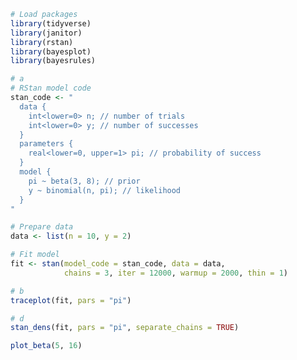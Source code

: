 ```r
# Load packages
library(tidyverse)
library(janitor)
library(rstan)
library(bayesplot)
library(bayesrules)
```

```r
# a
# RStan model code
stan_code <- "
  data {
    int<lower=0> n; // number of trials
    int<lower=0> y; // number of successes
  }
  parameters {
    real<lower=0, upper=1> pi; // probability of success
  }
  model {
    pi ~ beta(3, 8); // prior
    y ~ binomial(n, pi); // likelihood
  }
"

# Prepare data
data <- list(n = 10, y = 2)

# Fit model
fit <- stan(model_code = stan_code, data = data, 
            chains = 3, iter = 12000, warmup = 2000, thin = 1)
```

```r
# b
traceplot(fit, pars = "pi")
```

```r
# d
stan_dens(fit, pars = "pi", separate_chains = TRUE)

plot_beta(5, 16)
```


